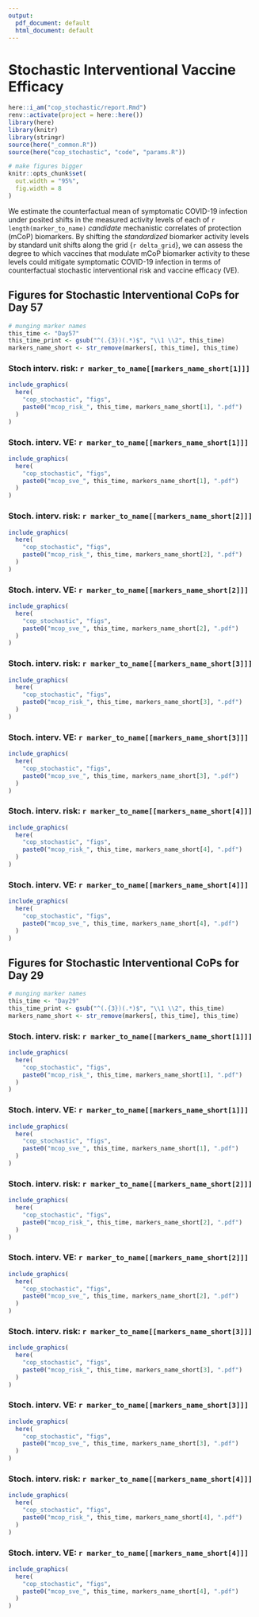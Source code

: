 ```yaml
---
output:
  pdf_document: default
  html_document: default
---
```


# Stochastic Interventional Vaccine Efficacy {#cop-stochastic}

```r
here::i_am("cop_stochastic/report.Rmd")
renv::activate(project = here::here())
library(here)
library(knitr)
library(stringr)
source(here("_common.R"))
source(here("cop_stochastic", "code", "params.R"))

# make figures bigger
knitr::opts_chunk$set(
  out.width = "95%",
  fig.width = 8
)
```

We estimate the counterfactual mean of symptomatic COVID-19 infection under
posited shifts in the measured activity levels of each of
`r length(marker_to_name)` _candidate_ mechanistic correlates of protection
(mCoP) biomarkers. By shifting the _standardized_ biomarker activity levels by
standard unit shifts along the grid {`r delta_grid`}, we can assess the degree
to which vaccines that modulate mCoP biomarker activity to these levels could
mitigate symptomatic COVID-19 infection in terms of counterfactual stochastic
interventional risk and vaccine efficacy (VE).

## Figures for Stochastic Interventional CoPs for Day 57 {#sve-day57}

```r
# munging marker names
this_time <- "Day57"
this_time_print <- gsub("^(.{3})(.*)$", "\\1 \\2", this_time)
markers_name_short <- str_remove(markers[, this_time], this_time)
```

### Stoch interv. risk: `r marker_to_name[[markers_name_short[1]]]`

```r
include_graphics(
  here(
    "cop_stochastic", "figs",
    paste0("mcop_risk_", this_time, markers_name_short[1], ".pdf")
  )
)
```

\clearpage

### Stoch. interv. VE: `r marker_to_name[[markers_name_short[1]]]`

```r
include_graphics(
  here(
    "cop_stochastic", "figs",
    paste0("mcop_sve_", this_time, markers_name_short[1], ".pdf")
  )
)
```

\clearpage

### Stoch. interv. risk: `r marker_to_name[[markers_name_short[2]]]`

```r
include_graphics(
  here(
    "cop_stochastic", "figs",
    paste0("mcop_risk_", this_time, markers_name_short[2], ".pdf")
  )
)
```

\clearpage

### Stoch. interv. VE: `r marker_to_name[[markers_name_short[2]]]`

```r
include_graphics(
  here(
    "cop_stochastic", "figs",
    paste0("mcop_sve_", this_time, markers_name_short[2], ".pdf")
  )
)
```

\clearpage

### Stoch. interv. risk: `r marker_to_name[[markers_name_short[3]]]`

```r
include_graphics(
  here(
    "cop_stochastic", "figs",
    paste0("mcop_risk_", this_time, markers_name_short[3], ".pdf")
  )
)
```

\clearpage

### Stoch. interv. VE: `r marker_to_name[[markers_name_short[3]]]`

```r
include_graphics(
  here(
    "cop_stochastic", "figs",
    paste0("mcop_sve_", this_time, markers_name_short[3], ".pdf")
  )
)
```

\clearpage

### Stoch. interv. risk: `r marker_to_name[[markers_name_short[4]]]`

```r
include_graphics(
  here(
    "cop_stochastic", "figs",
    paste0("mcop_risk_", this_time, markers_name_short[4], ".pdf")
  )
)
```

\clearpage

### Stoch. interv. VE: `r marker_to_name[[markers_name_short[4]]]`

```r
include_graphics(
  here(
    "cop_stochastic", "figs",
    paste0("mcop_sve_", this_time, markers_name_short[4], ".pdf")
  )
)
```

\clearpage

## Figures for Stochastic Interventional CoPs for Day 29 {#sve-day29}

```r
# munging marker names
this_time <- "Day29"
this_time_print <- gsub("^(.{3})(.*)$", "\\1 \\2", this_time)
markers_name_short <- str_remove(markers[, this_time], this_time)
```

### Stoch. interv. risk: `r marker_to_name[[markers_name_short[1]]]`

```r
include_graphics(
  here(
    "cop_stochastic", "figs",
    paste0("mcop_risk_", this_time, markers_name_short[1], ".pdf")
  )
)
```

\clearpage

### Stoch. interv. VE: `r marker_to_name[[markers_name_short[1]]]`

```r
include_graphics(
  here(
    "cop_stochastic", "figs",
    paste0("mcop_sve_", this_time, markers_name_short[1], ".pdf")
  )
)
```

\clearpage

### Stoch. interv. risk: `r marker_to_name[[markers_name_short[2]]]`

```r
include_graphics(
  here(
    "cop_stochastic", "figs",
    paste0("mcop_risk_", this_time, markers_name_short[2], ".pdf")
  )
)
```

\clearpage

### Stoch. interv. VE: `r marker_to_name[[markers_name_short[2]]]`

```r
include_graphics(
  here(
    "cop_stochastic", "figs",
    paste0("mcop_sve_", this_time, markers_name_short[2], ".pdf")
  )
)
```

\clearpage

### Stoch. interv. risk: `r marker_to_name[[markers_name_short[3]]]`

```r
include_graphics(
  here(
    "cop_stochastic", "figs",
    paste0("mcop_risk_", this_time, markers_name_short[3], ".pdf")
  )
)
```

\clearpage

### Stoch. interv. VE: `r marker_to_name[[markers_name_short[3]]]`

```r
include_graphics(
  here(
    "cop_stochastic", "figs",
    paste0("mcop_sve_", this_time, markers_name_short[3], ".pdf")
  )
)
```

\clearpage

### Stoch. interv. risk: `r marker_to_name[[markers_name_short[4]]]`

```r
include_graphics(
  here(
    "cop_stochastic", "figs",
    paste0("mcop_risk_", this_time, markers_name_short[4], ".pdf")
  )
)
```

\clearpage

### Stoch. interv. VE: `r marker_to_name[[markers_name_short[4]]]`

```r
include_graphics(
  here(
    "cop_stochastic", "figs",
    paste0("mcop_sve_", this_time, markers_name_short[4], ".pdf")
  )
)
```
